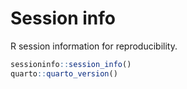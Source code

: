 # Session info 

R session information for reproducibility.

```r
sessioninfo::session_info()
quarto::quarto_version()
```
